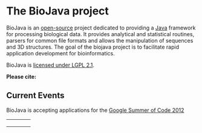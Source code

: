 = The BioJava project =

BioJava is an [[wp:Open source|open-source]] project dedicated to providing a [http://www.java.sun.com Java] framework for processing biological data. It provides analytical and statistical routines, parsers for common file formats and allows the manipulation of sequences and 3D structures. The goal of the biojava project is to facilitate rapid application development for bioinformatics.

BioJava is [[BioJava:License|licensed under LGPL 2.1]].

'''Please cite:'''

{{Reference2012}}

== Current Events ==

BioJava is accepting applications for the [[Google_Summer_of_Code|Google Summer of Code 2012]]

<table style="width:100%; vertical-align: top">
<tr style="vertical-align: top;">
<td style="width: 25%; vertical-align: top;">
{{Getting_Biojava}}
</td>
<td style="width: 50%; vertical-align: top;">
{{BioJava_Documentation}}
</td>
<td style="width: 25%; vertical-align: top;" rowspan="2">
{{CookBook}}
</td>
</tr>
<tr style="vertical-align: top;">
<td style="width: 25%; vertical-align: top;">
{{Community}}
<td style="width: 50%; vertical-align: top;">
{{Developers}}
</td>
</tr>

<tr>
<td style="width: 25%; vertical-align: top;">
{{Applications}}
</td>
<td style="width: 25%; vertical-align: top;" colspan="2">
{{Thanks}}
</td>

</tr>
</table>